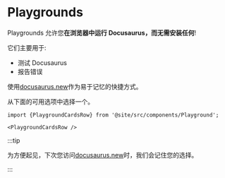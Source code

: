 # Playgrounds

Playgrounds 允许您**在浏览器中运行 Docusaurus，而无需安装任何**!

它们主要用于:

- 测试 Docusaurus
- 报告错误

使用[docusaurus.new](https://docusaurus.new)作为易于记忆的快捷方式。

从下面的可用选项中选择一个。

```mdx-code-block
import {PlaygroundCardsRow} from '@site/src/components/Playground';

<PlaygroundCardsRow />
```

:::tip

为方便起见，下次您访问[docusaurus.new](https://docusaurus.new)时，我们会记住您的选择。

:::
